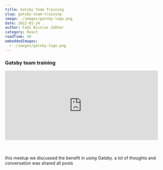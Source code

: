 ```yaml
---
title: Gatsby Team Training
slug: gatsby-team-training
image: ./images/gatsby-logo.png
date: 2022-01-24
author: Fadi Nicolas Zahhar
category: React
readTime: 50
embeddedImages:
  - ./images/gatsby-logo.png
---
```



<GatsbyImage
  image={getImage(props.embeddedImages[0])}
  alt="random stuff"
  className="first-inline-img"
/>

### Gatsby team training
<div style="padding:45.53% 0 0 0;position:relative;"><iframe src="https://player.vimeo.com/video/667973106?h=e97a0a19b7&amp;badge=0&amp;autopause=0&amp;player_id=0&amp;app_id=58479" frameborder="0" allow="autoplay; fullscreen; picture-in-picture" allowfullscreen style="position:absolute;top:0;left:0;width:100%;height:100%;" title="Gatsby Team Training"></iframe></div><script src="https://player.vimeo.com/api/player.js"></script>
<div style="height:50px">&nbsp;</div>
this meetup we discussed the benefit in using Gatsby. a lot of thoughts and conversation was shared 


<Link to="/posts" className="btn center-btn">
  all posts
</Link>
